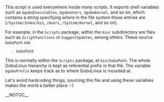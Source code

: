 This script is used everywhere inside many scripts. It exports shell variables such as <code>$goboExecutables</code>, <code>$goboUsers</code>, <code>$goboKernel</code>, and so on, which contains a string specifying where in the file system these entries are (<code>/System/Index/bin</code>, <code>/Users</code>, <code>/System/Kernel</code>, and so on).

For example, in the <code>Scripts</code> package, within the <code>bin/</code> subdirectory are files such as <code>ScriptFunctions</code> or <code>SuggestUpdates</code>, among others. These source <code>GoboPath</code> via:

    . GoboPath

This is normally within the <code>Scripts</code> package, at <code>bin/GoboPath</code>. The whole GoboLinux hierarchy is kept as referential prefix in that file. The variable <code>$goboPrefix</code> keeps track as to where GoboLinux is mounted at.

Let's avoid hardcoding things, sourcing this file and using these variables makes the world a better place :-)

__NOTOC__

